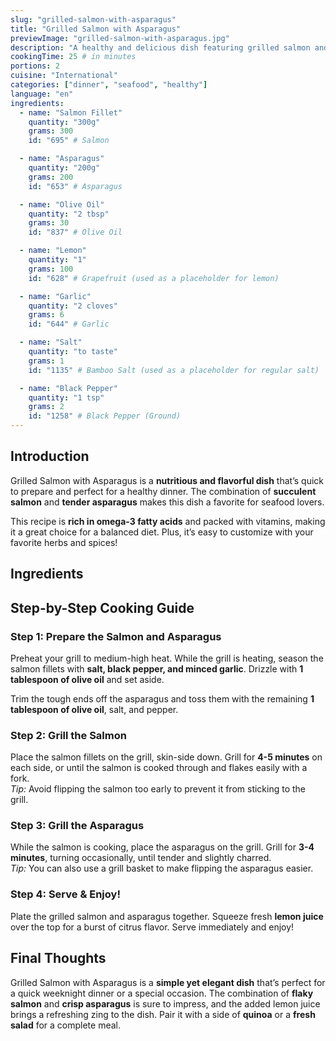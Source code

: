 ```yaml
---
slug: "grilled-salmon-with-asparagus"
title: "Grilled Salmon with Asparagus"
previewImage: "grilled-salmon-with-asparagus.jpg"
description: "A healthy and delicious dish featuring grilled salmon and fresh asparagus, perfect for a quick dinner."
cookingTime: 25 # in minutes
portions: 2
cuisine: "International"
categories: ["dinner", "seafood", "healthy"]
language: "en"
ingredients:
  - name: "Salmon Fillet"
    quantity: "300g"
    grams: 300
    id: "695" # Salmon

  - name: "Asparagus"
    quantity: "200g"
    grams: 200
    id: "653" # Asparagus

  - name: "Olive Oil"
    quantity: "2 tbsp"
    grams: 30
    id: "837" # Olive Oil

  - name: "Lemon"
    quantity: "1"
    grams: 100
    id: "628" # Grapefruit (used as a placeholder for lemon)

  - name: "Garlic"
    quantity: "2 cloves"
    grams: 6
    id: "644" # Garlic

  - name: "Salt"
    quantity: "to taste"
    grams: 1
    id: "1135" # Bamboo Salt (used as a placeholder for regular salt)

  - name: "Black Pepper"
    quantity: "1 tsp"
    grams: 2
    id: "1258" # Black Pepper (Ground)
---
```



## Introduction

Grilled Salmon with Asparagus is a **nutritious and flavorful dish** that’s quick to prepare and perfect for a healthy dinner. The combination of **succulent salmon** and **tender asparagus** makes this dish a favorite for seafood lovers.

This recipe is **rich in omega-3 fatty acids** and packed with vitamins, making it a great choice for a balanced diet. Plus, it’s easy to customize with your favorite herbs and spices!

## Ingredients

<IngredientsList
  ingredients={frontmatter.ingredients}
  portions={frontmatter.portions}
/>

## Step-by-Step Cooking Guide

### Step 1: Prepare the Salmon and Asparagus

Preheat your grill to medium-high heat. While the grill is heating, season the salmon fillets with **salt, black pepper, and minced garlic**. Drizzle with **1 tablespoon of olive oil** and set aside.

Trim the tough ends off the asparagus and toss them with the remaining **1 tablespoon of olive oil**, salt, and pepper.

<CookingStep action="seasoning_spices_mix" />

### Step 2: Grill the Salmon

Place the salmon fillets on the grill, skin-side down. Grill for **4-5 minutes** on each side, or until the salmon is cooked through and flakes easily with a fork.  
_Tip:_ Avoid flipping the salmon too early to prevent it from sticking to the grill.

<CookingStep action="grilling_fish_red" />

### Step 3: Grill the Asparagus

While the salmon is cooking, place the asparagus on the grill. Grill for **3-4 minutes**, turning occasionally, until tender and slightly charred.  
_Tip:_ You can also use a grill basket to make flipping the asparagus easier.

<CookingStep action="grilling_vegetables_mix" />

### Step 4: Serve & Enjoy!

Plate the grilled salmon and asparagus together. Squeeze fresh **lemon juice** over the top for a burst of citrus flavor. Serve immediately and enjoy!

## Final Thoughts

Grilled Salmon with Asparagus is a **simple yet elegant dish** that’s perfect for a quick weeknight dinner or a special occasion. The combination of **flaky salmon** and **crisp asparagus** is sure to impress, and the added lemon juice brings a refreshing zing to the dish. Pair it with a side of **quinoa** or a **fresh salad** for a complete meal.

<NutritionFacts ingredients={frontmatter.ingredients} />
